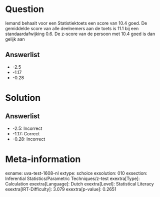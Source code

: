 Question
========

Iemand behaalt voor een Statistiektoets een score van 10.4 goed. De
gemiddelde score van alle deelnemers aan de toets is 11.1 bij een
standaardafwijking 0.6. De z-score van de persoon met 10.4 goed is dan
gelijk aan

Answerlist
----------

* -2.5
* -1.17
* -0.28

Solution
========

Answerlist
----------

* -2.5: Incorrect
* -1.17: Correct
* -0.28: Incorrect

Meta-information
================
exname: uva-test-1608-nl
extype: schoice
exsolution: 010
exsection: Inferential Statistics/Parametric Techniques/z-test
exextra[Type]: Calculation
exextra[Language]: Dutch
exextra[Level]: Statistical Literacy
exextra[IRT-Difficulty]: 3.079
exextra[p-value]: 0.2651
